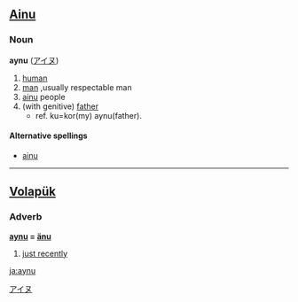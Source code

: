 ==[[Ainu]]==

===Noun===
'''aynu''' ([[アイヌ]])

# [[human]]
# [[man]] ,usually respectable man
# [[ainu]] people
# (with genitive) [[father]]
#* ref. ku=kor(my) aynu(father). 	 


====Alternative spellings====
* [[ainu]]

[[Category:Ainu nouns|アイヌ]]

----

==[[Volapük]]==

===Adverb===
'''[[aynu]] = [[änu]]'''

# [[just recently]]

[[ja:aynu]]